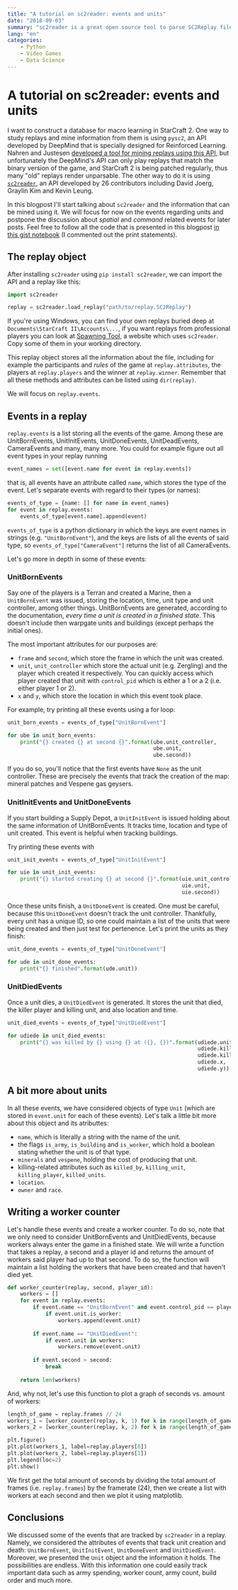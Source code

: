 ```yaml
---
title: "A tutorial on sc2reader: events and units"
date: "2018-09-03"
summary: "sc2reader is a great open source tool to parse SC2Replay files. This is a small tutorial on installing it and using it to scrap basic information from these files."
lang: "en"
categories:
    - Python
    - Video Games
    - Data Science
---
```


# A tutorial on sc2reader: events and units

I want to construct a database for macro learning in StarCraft 2. One way to study replays and mine information from them is using `pysc2`, an API developed by DeepMind that is specially designed for Reinforced Learning. Nahren and Justesen [developed a tool for mining replays using this API](https://github.com/njustesen/pysc2-replay), but unfortunately the DeepMind's API can only play replays that match the binary version of the game, and StarCraft 2 is being patched regularly, thus many "old" replays render unparsable. The other way to do it is using [`sc2reader`](https://github.com/ggtracker/sc2reader), an API developed by 26 contributors including David Joerg, Graylin Kim and  Kevin Leung.

In this blogpost I'll start talking about `sc2reader` and the information that can be mined using it. We will focus for now on the events regarding units and postpone the discussion about *spatial* and *command* related events for later posts. Feel free to follow all the code that is presented in this blogpost [in this gist notebook](https://gist.github.com/miguelgondu/5feec8dd3f19f5bb0a9f35b6f554945b) (I commented out the print statements).

## The replay object

After installing `sc2reader` using `pip install sc2reader`, we can import the API and a replay like this: 

```python
import sc2reader

replay = sc2reader.load_replay("path/to/replay.SC2Replay")
```

If you're using Windows, you can find your own replays buried deep at `Documents\StarCraft II\Accounts\...`, if you want replays from professional players you can look at [Spawning Tool](https://lotv.spawningtool.com/replays/?pro_only=on), a website which uses `sc2reader`. Copy some of them in your working directory.

This replay object stores all the information about the file, including for example the participants and *rules* of the game at `replay.attributes`, the players at `replay.players` and the winner at `replay.winner`. Remember that all these methods and attributes can be listed using `dir(replay)`.

We will focus on `replay.events`.

## Events in a replay

`replay.events` is a list storing all the events of the game. Among these are UnitBornEvents, UnitInitEvents, UnitDoneEvents, UnitDeadEvents, CameraEvents and many, many more. You could for example figure out all event types in your replay running

```python
event_names = set([event.name for event in replay.events])
```

that is, all events have an attribute called `name`, which stores the type of the event. Let's separate events with regard to their types (or names):

```python
events_of_type = {name: [] for name in event_names}
for event in replay.events:
    events_of_type[event.name].append(event)
```

`events_of_type` is a python dictionary in which the keys are event names in strings (e.g. `"UnitBornEvent"`), and the keys are lists of all the events of said type, so `events_of_type["CameraEvent"]` returns the list of all CameraEvents.

Let's go more in depth in some of these events:

### UnitBornEvents

Say one of the players is a Terran and created a Marine, then a `UnitBornEvent` was issued, storing the location, time, unit type and unit controller, among other things. UnitBornEvents are generated, according to the documentation, *every time a unit is created in a finished state*. This doesn't include then warpgate units and buildings (except perhaps the initial ones).

The most important attributes for our purposes are:
- `frame` and `second`, which store the frame in which the unit was created.
- `unit`, `unit_controller` which store the actual unit (e.g. Zergling) and the player which created it respectively. You can quickly access which player created that unit with `control_pid` which is either a 1 or a 2 (i.e. either player 1 or 2).
- `x` and `y`, which store the location in which this event took place.

For example, try printing all these events using a for loop:

```python
unit_born_events = events_of_type["UnitBornEvent"]

for ube in unit_born_events:
    print("{} created {} at second {}".format(ube.unit_controller,
                                              ube.unit,
                                              ube.second))
```

If you do so, you'll notice that the first events have `None` as the unit controller. These are precisely the events that track the creation of the map: mineral patches and Vespene gas geysers. 

### UnitInitEvents and UnitDoneEvents

If you start building a Supply Depot, a `UnitInitEvent` is issued holding about the same information of UnitBornEvents. It tracks time, location and type of unit created. This event is helpful when tracking buildings.

Try printing these events with
```python
unit_init_events = events_of_type["UnitInitEvent"]

for uie in unit_init_events:
    print("{} started creating {} at second {}".format(uie.unit_controller,
                                                       uie.unit,
                                                       uie.second))
```

Once these units finish, a `UnitDoneEvent` is created. One must be careful, because this `UnitDoneEvent` doesn't track the unit controller. Thankfully, every unit has a unique ID, so one could maintain a list of the units that were being created and then just test for pertenence. Let's print the units as they finish:

```python
unit_done_events = events_of_type["UnitDoneEvent"]

for ude in unit_done_events:
    print("{} finished".format(ude.unit))
```
    
### UnitDiedEvents

Once a unit dies, a `UnitDiedEvent` is generated. It stores the unit that died, the killer player and killing unit, and also location and time. 

```python
unit_died_events = events_of_type["UnitDiedEvent"]

for udiede in unit_died_events:
    print("{} was killed by {} using {} at ({}, {})".format(udiede.unit,
                                                            udiede.killer,
                                                            udiede.killing_unit,
                                                            udiede.x,
                                                            udiede.y))
```

## A bit more about units

In all these events, we have considered objects of type `Unit` (which are stored in `event.unit` for each of these events). Let's talk a little bit more about this object and its atributtes:

- `name`, which is literally a string with the name of the unit.
- the flags `is_army`, `is_building` and `is_worker`, which hold a boolean stating whether the unit is of that type. 
- `minerals` and `vespene`, holding the cost of producing that unit.
- killing-related attributes such as `killed_by`, `killing_unit`, `killing_player`, `killed_units`.
- `location`. 
- `owner` and `race`.

## Writing a worker counter

Let's handle these events and create a worker counter. To do so, note that we only need to consider UnitBornEvents and UnitDiedEvents, because workers always enter the game in a finished state. We will write a function that takes a replay, a second and a player id and returns the amount of workers said player had up to that second. To do so, the function will maintain a list holding the workers that have been created and that haven't died yet.

```python
def worker_counter(replay, second, player_id):
    workers = []
    for event in replay.events:
        if event.name == "UnitBornEvent" and event.control_pid == player_id:
            if event.unit.is_worker:
                workers.append(event.unit)
    
        if event.name == "UnitDiedEvent":
            if event.unit in workers:
                workers.remove(event.unit)
        
        if event.second > second:
            break
    
    return len(workers)
```

And, why not, let's use this function to plot a graph of seconds vs. amount of workers:

```python
length_of_game = replay.frames // 24
workers_1 = [worker_counter(replay, k, 1) for k in range(length_of_game)]
workers_2 = [worker_counter(replay, k, 2) for k in range(length_of_game)]

plt.figure()
plt.plot(workers_1, label=replay.players[0])
plt.plot(workers_2, label=replay.players[1])
plt.legend(loc=2)
plt.show()
```

We first get the total amount of seconds by dividing the total amount of frames (i.e. `replay.frames`) by the framerate (24), then we create a list with workers at each second and then we plot it using matplotlib.

## Conclusions

We discussed some of the events that are tracked by `sc2reader` in a replay. Namely, we considered the attributes of events that track unit creation and death: `UnitBornEvent`, `UnitInitEvent`, `UnitDoneEvent` and `UnitDiedEvent`. Moreover, we presented the `Unit` object and the information it holds. The possibilities are endless. With this information one could easily track important data such as army spending, worker count, army count, build order and much more.